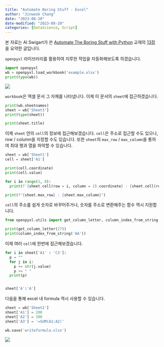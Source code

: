```yaml
---
title: "Automate Boring Stuff - Excel"
author: "Jinwook Chang"
date: "2023-08-20"
date-modified: "2023-08-20"
categories: [DataScience, Script]
---
```


본 자료는 Al Swigart가 쓴 [Automate The Boring Stuff with Python](https://automatetheboringstuff.com/) 교재의 [13장](https://automatetheboringstuff.com/2e/chapter13/)을 요약한 글입니다.

`openpyxl` 라이브러리를 활용하여 지루한 작업을 자동화해보도록 하겠습니다.

```python
import openpyxl
wb = openpyxl.load_workbook('example.xlsx')
print(type(wb))
```

![](example.png)

`workbook`은 엑셀 문서 그 자체를 나타냅니다. 이제 이 문서의 `sheet`에 접근하겠습니다.

```python
print(wb.sheetnames)
sheet = wb['Sheet3']
print(type(sheet))

print(sheet.title)
```

이제 `sheet` 안의 `cell`의 정보에 접근해보겠습니다.
`cell`은 주소로 접근할 수도 있으나, row / column을 지정할 수도 있습니다.
또한 `sheet`의 `max_row` / `max_column`을 통하여 최대 행과 열을 파악할 수 있습니다.

```python
sheet = wb['Sheet1']
cell = sheet['A1']

print(cell.coordinate)
print(cell.value)
```

```python
for i in range(1, 8):
  print(f'{sheet.cell(row = i, column = 2).coordinate} : {sheet.cell(row = i, column = 2).value}')
```

```python
print(f"{sheet.max_row} : {sheet.max_column}")
```

`cell`의 주소를 쉽게 숫자로 바꾸어주거나, 숫자를 주소로 변환해주는 함수 역시 지원합니다.

```python
from openpyxl.utils import get_column_letter, column_index_from_string

print(get_column_letter(27))
print(column_index_from_string('AA'))
```
이제 여러 `cell`에 한번에 접근해보겠습니다.

```python
for i in sheet['A1' : 'C3']:
  p = ""
  for j in i:
    p += str(j.value)
    p += " "
  print(p)


sheet['A':'A']
```


다음을 통해 excel 내 formula 역시 사용할 수 있습니다.

```python
sheet = wb['Sheet2']
sheet['A1'] = 200
sheet['A2'] = 300
sheet['A3'] = '=SUM(A1:A2)'

wb.save('writeformula.xlsx')
```

![](example2.png)
